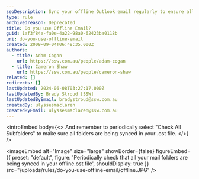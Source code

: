 ```yaml
---
seoDescription: Sync your offline Outlook email regularly to ensure all folders and subfolders are properly synced with your online account.
type: rule
archivedreason: Deprecated
title: Do you use Offline Email?
guid: 1af3f84e-fa0e-4a22-98a0-62423ba0118b
uri: do-you-use-offline-email
created: 2009-09-04T06:48:35.000Z
authors:
  - title: Adam Cogan
    url: https://ssw.com.au/people/adam-cogan
  - title: Cameron Shaw
    url: https://ssw.com.au/people/cameron-shaw
related: []
redirects: []
lastUpdated: 2024-06-08T03:27:17.000Z
lastUpdatedBy: Brady Stroud [SSW]
lastUpdatedByEmail: bradystroud@ssw.com.au
createdBy: ulyssesmaclaren
createdByEmail: ulyssesmaclaren@ssw.com.au
---
```


<introEmbed
  body={<>
And remember to periodically select "Check All Subfolders" to make sure all folders are being synced in your .ost file.
  </>}
/>

<imageEmbed
  alt="Image"
  size="large"
  showBorder={false}
  figureEmbed={{
    preset: "default",
    figure: 'Periodically check that all your mail folders are being synced in your offline.ost file',
    shouldDisplay: true
  }}
  src="/uploads/rules/do-you-use-offline-email/offline.JPG"
/>
